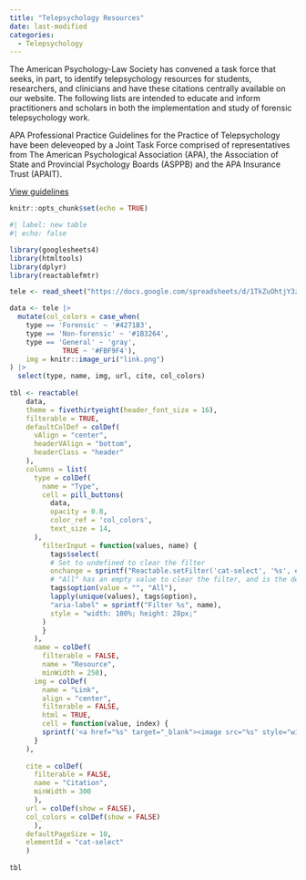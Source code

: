 ```yaml
---
title: "Telepsychology Resources"
date: last-modified
categories:
  - Telepsychology
---
```


::: {#hero-banner .column-screen .alt-background}
:::

The American Psychology-Law Society has convened a task force that seeks, in part, to identify telepsychology resources for students, researchers, and clinicians and have these citations centrally available on our website. The following lists are intended to educate and inform practitioners and scholars in both the implementation and study of forensic telepsychology work.


APA Professional Practice Guidelines for the Practice of Telepsychology have been deleveoped by a Joint Task Force comprised of representatives from The American Psychological Association (APA), the Association of State and Provincial Psychology Boards (ASPPB) and the APA Insurance Trust (APAIT). 

::: about-link
[View guidelines](https://www.apa.org/practice/guidelines/telepsychology)
:::

:::vspace 
:::

```r
knitr::opts_chunk$set(echo = TRUE)
```

```r
#| label: new table
#| echo: false

library(googlesheets4)
library(htmltools)
library(dplyr)
library(reactablefmtr)

tele <- read_sheet("https://docs.google.com/spreadsheets/d/1TkZuOhtjY3zBJN8tTpwquXZKIuu1oalDAVNvXVDDDUo/edit?usp=sharing") 

data <- tele |> 
  mutate(col_colors = case_when(
    type == 'Forensic' ~ '#4271B3',
    type == 'Non-forensic' ~ '#1B3264',
    type == 'General' ~ 'gray',
             TRUE ~ '#FBF9F4'),
    img = knitr::image_uri("link.png")
) |> 
  select(type, name, img, url, cite, col_colors)
  
tbl <- reactable(
    data,
    theme = fivethirtyeight(header_font_size = 16),
    filterable = TRUE,
    defaultColDef = colDef(
      vAlign = "center",
      headerVAlign = "bottom",
      headerClass = "header"
    ),
    columns = list(
      type = colDef(
        name = "Type",
        cell = pill_buttons(
          data,
          opacity = 0.8,
          color_ref = 'col_colors',
          text_size = 14,
      ),
        filterInput = function(values, name) {
          tags$select(
          # Set to undefined to clear the filter
          onchange = sprintf("Reactable.setFilter('cat-select', '%s', event.target.value || undefined)", name),
          # "All" has an empty value to clear the filter, and is the default option
          tags$option(value = "", "All"),
          lapply(unique(values), tags$option),
          "aria-label" = sprintf("Filter %s", name),
          style = "width: 100%; height: 28px;"
        )
        }
      ),
      name = colDef(
        filterable = FALSE,
        name = "Resource",
        minWidth = 250), 
      img = colDef(
        name = "Link",
        align = "center",
        filterable = FALSE,
        html = TRUE,
        cell = function(value, index) {
        sprintf('<a href="%s" target="_blank"><image src="%s" style="width:30px;height:30px;"/></a>', data$url[index], value)
      }
    ),
    
    cite = colDef(
      filterable = FALSE,
      name = "Citation",
      minWidth = 300
      ),
    url = colDef(show = FALSE),
    col_colors = colDef(show = FALSE)
      ),
    defaultPageSize = 10,
    elementId = "cat-select"
    )
    
tbl
```
